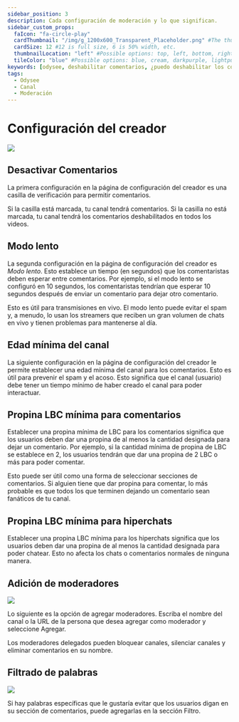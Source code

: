 ```yaml
---
sidebar_position: 3
description: Cada configuración de moderación y lo que significan.
sidebar_custom_props:
  faIcon: "fa-circle-play"
  cardThumbnail: "/img/g_1200x600_Transparent_Placeholder.png" #The thumbnail on the category card.
  cardSize: 12 #12 is full size, 6 is 50% width, etc.
  thumbnailLocation: "left" #Possible options: top, left, bottom, right, none
  tileColor: "blue" #Possible options: blue, cream, darkpurple, lightpurple, mauve, orange, pink, none
keywords: [odysee, deshabilitar comentarios, ¿puedo deshabilitar los comentarios en odysee?, ¿cómo desactivo los comentarios en odyssey?, ¿cómo agrego moderadores?, ¿hay una función de modificación en odysee?, ¿puedes filtrar palabras en el chat?, ¿cómo filtro el chat de odysee? , moderación del chat en odysee]
tags:
  - Odysee
  - Canal
  - Moderación
---
```


# Configuración del creador

![](/img/en/category-moderation4.png)

## Desactivar Comentarios

La primera configuración en la página de configuración del creador es una casilla de verificación para permitir comentarios.

Si la casilla está marcada, tu canal tendrá comentarios. Si la casilla no está marcada, tu canal tendrá los comentarios deshabilitados en todos los videos.

## Modo lento

La segunda configuración en la página de configuración del creador es *Modo lento*. Esto establece un tiempo (en segundos) que los comentaristas deben esperar entre comentarios. Por ejemplo, si el modo lento se configuró en 10 segundos, los comentaristas tendrían que esperar 10 segundos después de enviar un comentario para dejar otro comentario.

Esto es útil para transmisiones en vivo. El modo lento puede evitar el spam y, a menudo, lo usan los streamers que reciben un gran volumen de chats en vivo y tienen problemas para mantenerse al día.

## Edad mínima del canal

La siguiente configuración en la página de configuración del creador le permite establecer una edad mínima del canal para los comentarios. Esto es útil para prevenir el spam y el acoso. Esto significa que el canal (usuario) debe tener un tiempo mínimo de haber creado el canal para poder interactuar.

## Propina LBC mínima para comentarios

Establecer una propina mínima de LBC para los comentarios significa que los usuarios deben dar una propina de al menos la cantidad designada para dejar un comentario. Por ejemplo, si la cantidad mínima de propina de LBC se establece en 2, los usuarios tendrán que dar una propina de 2 LBC o más para poder comentar.

Esto puede ser útil como una forma de seleccionar secciones de comentarios. Si alguien tiene que dar propina para comentar, lo más probable es que todos los que terminen dejando un comentario sean fanáticos de tu canal.

## Propina LBC mínima para hiperchats

Establecer una propina LBC mínima para los hiperchats significa que los usuarios deben dar una propina de al menos la cantidad designada para poder chatear. Esto no afecta los chats o comentarios normales de ninguna manera.

## Adición de moderadores

![](/img/en/category-moderation5.png)

Lo siguiente es la opción de agregar moderadores. Escriba el nombre del canal o la URL de la persona que desea agregar como moderador y seleccione Agregar.

Los moderadores delegados pueden bloquear canales, silenciar canales y eliminar comentarios en su nombre.

## Filtrado de palabras

![](/img/en/category-moderation6.png)

Si hay palabras específicas que le gustaría evitar que los usuarios digan en su sección de comentarios, puede agregarlas en la sección Filtro.